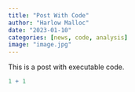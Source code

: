 ```yaml
---
title: "Post With Code"
author: "Harlow Malloc"
date: "2023-01-10"
categories: [news, code, analysis]
image: "image.jpg"
---
```


This is a post with executable code.

```r
1 + 1
```
